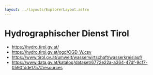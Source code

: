 ```yaml
---
layout: ../layouts/ExplorerLayout.astro
---
```



# Hydrographischer Dienst Tirol

- https://hydro.tirol.gv.at/
- https://hydro.tirol.gv.at/ogd/OGD_W.csv
- https://www.tirol.gv.at/umwelt/wasserwirtschaft/wasserkreislauf/
- https://www.data.gv.at/katalog/dataset/6772e22a-a364-47df-9cf7-0590fdde1757#resources

<HydroCharts client:only="vue" />
